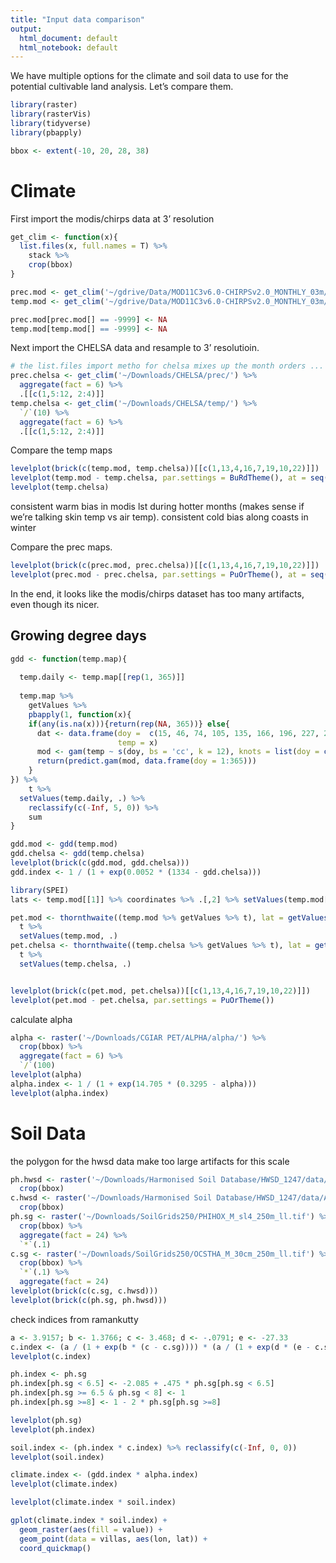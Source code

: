 ```yaml
---
title: "Input data comparison"
output:
  html_document: default
  html_notebook: default
---
```


We have multiple options for the climate and soil data to use for the potential cultivable land analysis. Let's compare them.

```r
library(raster)
library(rasterVis)
library(tidyverse)
library(pbapply)
```

```r
bbox <- extent(-10, 20, 28, 38)
```


# Climate
First import the modis/chirps data at 3' resolution
```r
get_clim <- function(x){
  list.files(x, full.names = T) %>%
    stack %>%
    crop(bbox)
}

prec.mod <- get_clim('~/gdrive/Data/MOD11C3v6.0-CHIRPSv2.0_MONTHLY_03m/prec/')
temp.mod <- get_clim('~/gdrive/Data/MOD11C3v6.0-CHIRPSv2.0_MONTHLY_03m/temp/')

prec.mod[prec.mod[] == -9999] <- NA
temp.mod[temp.mod[] == -9999] <- NA
```

Next import the CHELSA data and resample to 3' resolutioin.
```r
# the list.files import metho for chelsa mixes up the month orders ... fix manually
prec.chelsa <- get_clim('~/Downloads/CHELSA/prec/') %>%
  aggregate(fact = 6) %>%
  .[[c(1,5:12, 2:4)]]
temp.chelsa <- get_clim('~/Downloads/CHELSA/temp/') %>% 
  `/`(10) %>%
  aggregate(fact = 6) %>%
  .[[c(1,5:12, 2:4)]]
```


Compare the temp maps
```r
levelplot(brick(c(temp.mod, temp.chelsa))[[c(1,13,4,16,7,19,10,22)]])
levelplot(temp.mod - temp.chelsa, par.settings = BuRdTheme(), at = seq(-15,15,1))
levelplot(temp.chelsa)
```
consistent warm bias in modis lst during hotter months (makes sense if we're talking skin temp vs air temp).
consistent cold bias along coasts in winter

Compare the prec maps.
```r
levelplot(brick(c(prec.mod, prec.chelsa))[[c(1,13,4,16,7,19,10,22)]])
levelplot(prec.mod - prec.chelsa, par.settings = PuOrTheme(), at = seq(-260, 260, 10))
```

In the end, it looks like the modis/chirps dataset has too many artifacts, even though its nicer.

## Growing degree days
```r
gdd <- function(temp.map){
  
  temp.daily <- temp.map[[rep(1, 365)]]
  
  temp.map %>%
    getValues %>%
    pbapply(1, function(x){
    if(any(is.na(x))){return(rep(NA, 365))} else{
      dat <- data.frame(doy =  c(15, 46, 74, 105, 135, 166, 196, 227, 258, 288, 319, 349),
                        temp = x)
      mod <- gam(temp ~ s(doy, bs = 'cc', k = 12), knots = list(doy = c(1, 366)), data = dat)
      return(predict.gam(mod, data.frame(doy = 1:365)))
    }
}) %>% 
    t %>%
  setValues(temp.daily, .) %>% 
    reclassify(c(-Inf, 5, 0)) %>%
    sum
}

gdd.mod <- gdd(temp.mod)
gdd.chelsa <- gdd(temp.chelsa)
levelplot(brick(c(gdd.mod, gdd.chelsa)))
gdd.index <- 1 / (1 + exp(0.0052 * (1334 - gdd.chelsa)))
```

```r
library(SPEI)
lats <- temp.mod[[1]] %>% coordinates %>% .[,2] %>% setValues(temp.mod[[1]], .)

pet.mod <- thornthwaite((temp.mod %>% getValues %>% t), lat = getValues(lats), na.rm = T) %>%
  t %>%
  setValues(temp.mod, .)
pet.chelsa <- thornthwaite((temp.chelsa %>% getValues %>% t), lat = getValues(lats), na.rm = T) %>%
  t %>%
  setValues(temp.chelsa, .)


levelplot(brick(c(pet.mod, pet.chelsa))[[c(1,13,4,16,7,19,10,22)]])
levelplot(pet.mod - pet.chelsa, par.settings = PuOrTheme())
```
calculate alpha
```r
alpha <- raster('~/Downloads/CGIAR PET/ALPHA/alpha/') %>% 
  crop(bbox) %>%
  aggregate(fact = 6) %>%
  `/`(100)
levelplot(alpha)
alpha.index <- 1 / (1 + exp(14.705 * (0.3295 - alpha)))
levelplot(alpha.index)
```

# Soil Data
the polygon for the hwsd data make too large artifacts for this scale
```r
ph.hwsd <- raster('~/Downloads/Harmonised Soil Database/HWSD_1247/data/T_PH_H2O.nc4') %>%
  crop(bbox)
c.hwsd <- raster('~/Downloads/Harmonised Soil Database/HWSD_1247/data/AWT_T_SOC.nc4') %>%
  crop(bbox)
ph.sg <- raster('~/Downloads/SoilGrids250/PHIHOX_M_sl4_250m_ll.tif') %>%
  crop(bbox) %>%
  aggregate(fact = 24) %>%
  `*`(.1)
c.sg <- raster('~/Downloads/SoilGrids250/OCSTHA_M_30cm_250m_ll.tif') %>%
  crop(bbox) %>%
  `*`(.1) %>%
  aggregate(fact = 24)
levelplot(brick(c(c.sg, c.hwsd)))
levelplot(brick(c(ph.sg, ph.hwsd)))

```

check indices from ramankutty
```r
a <- 3.9157; b <- 1.3766; c <- 3.468; d <- -.0791; e <- -27.33
c.index <- (a / (1 + exp(b * (c - c.sg)))) * (a / (1 + exp(d * (e - c.sg))))
levelplot(c.index)

ph.index <- ph.sg
ph.index[ph.sg < 6.5] <- -2.085 + .475 * ph.sg[ph.sg < 6.5]
ph.index[ph.sg >= 6.5 & ph.sg < 8] <- 1
ph.index[ph.sg >=8] <- 1 - 2 * ph.sg[ph.sg >=8]

levelplot(ph.sg)
levelplot(ph.index)
```

```r
soil.index <- (ph.index * c.index) %>% reclassify(c(-Inf, 0, 0))
levelplot(soil.index)
```
```r
climate.index <- (gdd.index * alpha.index)
levelplot(climate.index)
```

```r
levelplot(climate.index * soil.index)
```
```r
gplot(climate.index * soil.index) +
  geom_raster(aes(fill = value)) +
  geom_point(data = villas, aes(lon, lat)) +
  coord_quickmap()
```

